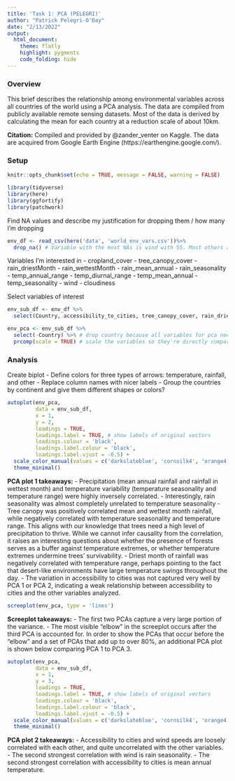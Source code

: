 ```yaml
---
title: 'Task 1: PCA (PELEGRI)'
author: "Patrick Pelegri-O'Day"
date: "2/13/2022"
output:
  html_document: 
    theme: flatly
    highlight: pygments
    code_folding: hide
---
```


### Overview
This brief describes the relationship among environmental variables across all countries of the world using a PCA analysis. The data are compiled from publicly available remote sensing datasets. Most of the data is derived by calculating the mean for each country at a reduction scale of about 10km.

**Citation:** Compiled and provided by @zander_venter on Kaggle. The data are acquired from Google Earth Engine (https://earthengine.google.com/).

### Setup
```r
knitr::opts_chunk$set(echo = TRUE, message = FALSE, warning = FALSE)

library(tidyverse)
library(here)
library(ggfortify)
library(patchwork)
```

Find NA values and describe my justification for dropping them / how many I'm dropping
```r
env_df <- read_csv(here('data', 'world_env_vars.csv'))%>% 
  drop_na() # Variable with the most NAs is wind with 55. Most others are 5 or 6
```

Variables I'm interested in
- cropland_cover
- tree_canopy_cover
- rain_driestMonth
- rain_wettestMonth
- rain_mean_annual
- rain_seasonality
- temp_annual_range
- temp_diurnal_range
- temp_mean_annual
- temp_seasonality
- wind
- cloudiness

Select variables of interest
```r
env_sub_df <- env_df %>% 
  select(Country, accessibility_to_cities, tree_canopy_cover, rain_driestMonth,rain_wettestMonth, rain_mean_annual, rain_seasonailty, temp_annual_range, temp_diurnal_range, temp_mean_annual, temp_seasonality, wind, cloudiness)
```


```r
env_pca <- env_sub_df %>% 
  select(-Country) %>% # drop country because all variables for pca need to be numeric
  prcomp(scale = TRUE) # scale the variables so they're directly comparable

```

### Analysis

Create biplot
- Define colors for three types of arrows: temperature, rainfall, and other
- Replace column names with nicer labels
- Group the countries by continent and give them different shapes or colors?
```r
autoplot(env_pca,
         data = env_sub_df,
         x = 1,
         y = 2,
         loadings = TRUE,
         loadings.label = TRUE, # show labels of original vectors
         loadings.colour = 'black',
         loadings.label.colour = 'black',
         loadings.label.vjust = -0.5) +
  scale_color_manual(values = c('darkslateblue', 'cornsilk4', 'orange4')) +
  theme_minimal()
```
**PCA plot 1 takeaways:**
- Precipitation (mean annual rainfall and rainfall in wettest month) and temperature variability (temperature seasonality and temperature range) were highly inversely correlated.
- Interestingly, rain seasonality was almost completely unrelated to temperature seasonality
- Tree canopy was positively correlated mean and wettest month rainfall, while negatively correlated with temperature seasonality and temperature range. This aligns with our knowledge that trees need a high level of precipitation to thrive. While we cannot infer causality from the correlation, it raises an interesting questions about whether the presence of forests serves as a buffer against temperature extremes, or whether temperature extremes undermine trees' survivability.
- Driest month of rainfall was negatively correlated with temperature range, perhaps pointing to the fact that desert-like environments have large temperature swings throughout the day.
- The variation in accessibility to cities was not captured very well by PCA 1 or PCA 2, indicating a weak relationship between accessibility to cities and the other variables analyzed.

```r
screeplot(env_pca, type = 'lines')
```

**Screeplot takeaways:**
- The first two PCAs capture a very large portion of the variance.
- The most visible "elbow" in the screeplot occurs after the third PCA is accounted for. In order to show the PCAs that occur before the "elbow" and a set of PCAs that add up to over 80%, an additional PCA plot is shown below comparing PCA 1 to PCA 3.

```r
autoplot(env_pca,
         data = env_sub_df,
         x = 1,
         y = 3,
         loadings = TRUE,
         loadings.label = TRUE, # show labels of original vectors
         loadings.colour = 'black',
         loadings.label.colour = 'black',
         loadings.label.vjust = -0.5) +
  scale_color_manual(values = c('darkslateblue', 'cornsilk4', 'orange4')) +
  theme_minimal()
```
**PCA plot 2 takeaways:**
- Accessibility to cities and wind speeds are loosely correlated with each other, and quite uncorrelated with the other variables.
- The second strongest correlation with wind is rain seasonality.
- The second strongest correlation with accessibility to cities is mean annual temperature.
